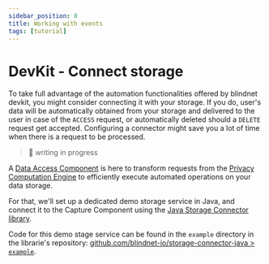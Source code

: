 ```yaml
---
sidebar_position: 0
title: Working with events
tags: [tutorial]
---
```



# DevKit - Connect storage

To take full advantage of the automation functionalities offered by blindnet devkit, you might consider connecting it with your storage.
If you do, user's data will be automatically obtained from your storage and delivered to the user in case of the `ACCESS` request, or automatically deleted should a `DELETE` request get accepted.
Configuring a connector might save you a lot of time when there is a request to be processed.

> :construction_worker: writing in progress

A [Data Access Component](/docs/storage/data-access) is here to transform requests from the [Privacy Computation Engine](/docs/computation) to efficiently execute automated operations on your data storage.

For that, we'll set up a dedicated demo storage service in Java, and connect it to the Capture Component using the [Java Storage Connector library](https://github.com/blindnet-io/storage-connector-java).

<!-- FIXME: set up a dedicated project and detail development and release steps -->

Code for this demo stage service can be found in the `example` directory in the librarie's repository: [github.com/blindnet-io/storage-connector-java > `example`](https://github.com/blindnet-io/storage-connector-java/tree/develop/example).
